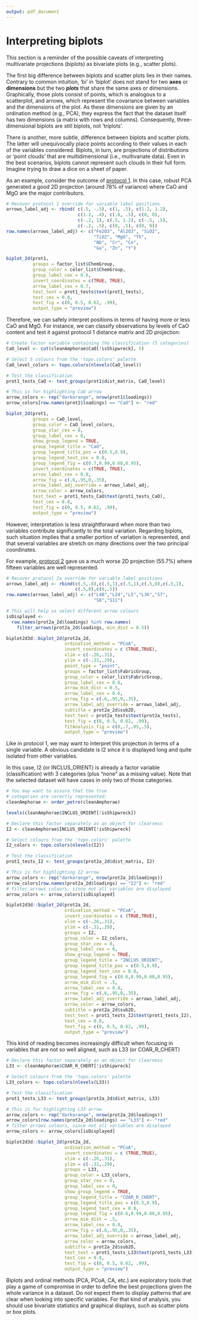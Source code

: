 ```yaml
---
output: pdf_document
---
```


# Interpreting biplots {#appendix}

This section is a reminder of the possible caveats of interpreting multivariate projections (biplots) as bivariate plots (e.g., scatter plots).

The first big difference between biplots and scatter plots lies in their names. Contrary to common intuition, 'bi' in 'biplot' does not stand for two **axes** or **dimensions** but the two _**plots**_ that share the same axes or dimensions. Graphically, those plots consist of points, which is analogous to a scatterplot, and arrows, which represent the covariance between variables and the dimensions of the plot. As these dimensions are given by an ordination method (e.g., PCA), they express the fact that the dataset itself has two dimensions (a matrix with rows and columns). Consequently, three-dimensional biplots are still biplots, not 'triplots'.

There is another, more subtle, difference between biplots and scatter plots. The latter will unequivocally place points according to their values in each of the variables considered. Biplots, in turn,  are projections of distributions or 'point clouds' that are multidimensional (i.e., multivariate data). Even in the best scenarios, biplots cannot represent such clouds in their full form. Imagine trying to draw a dice on a sheet of paper.

As an example, consider the outcome of [protocol 1](#prot1). In this case, robust PCA generated a good 2D projection (around 78% of variance) where CaO and MgO are the major contributors.

```r
# Recover protocol 1 override for variable label positions 
arrows_label_adj <- rbind( c(.5, -.5), c(1, .5), c(1.2, 1.2), 
                           c(1.2, .4), c(.8, .5), c(0, 0), 
                           c(-.2, 1), c(.5, 1.2), c(-.5, .5),
                           c(-.2, .5), c(0, .5), c(0, 0))
row.names(arrows_label_adj) <- c("Fe2O3", "Al2O3", "SiO2", 
                                 "TiO2", "MgO", "Th", 
                                 "Nb", "Cr", "Ce",
                                 "Ga", "Zn", "Y")
```

```r
biplot_2d(prot1, 
          groups = factor_list$ChemGroup, 
          group_color = color_list$ChemGroup,
          group_label_cex = 0.6,
          invert_coordinates = c(TRUE, TRUE),
          arrow_label_cex = 0.7,
          test_text = prot1_tests$text(prot1_tests),
          test_cex = 0.8,
          test_fig = c(0, 0.5, 0.62, .99),
          output_type = "preview")
```

\pagebreak

Therefore, we can safely interpret positions in terms of having more or less CaO and MgO. For instance, we can classify observations by levels of CaO content and test it against protocol 1 distance matrix and 2D projection:

```r
# Create factor variable containing the classification (5 categories)
CaO_level <- cut(cleanAmphorae$CaO[!isShipwreck], 5)

# Select 5 colours from the 'topo.colors' palette
CaO_level_colors <- topo.colors(nlevels(CaO_level))

# Test the classification
prot1_tests_CaO <- test_groups(prot1$dist_matrix, CaO_level)
```
\pagebreak
```r
# This is for highlighting CaO arrow
arrow_colors <- rep("darkorange", nrow(prot1$loadings))
arrow_colors[row.names(prot1$loadings) == "CaO"] <- "red"

biplot_2d(prot1, 
          groups = CaO_level,
          group_color = CaO_level_colors,
          group_star_cex = 0,
          group_label_cex = 0,
          show_group_legend = TRUE,
          group_legend_title = "CaO",
          group_legend_title_pos = c(0.5,0.9),
          group_legend_text_cex = 0.8,
          group_legend_fig = c(0.7,0.99,0.68,0.95),
          invert_coordinates = c(TRUE, TRUE),
          arrow_label_cex = 0.8,
          arrow_fig = c(.6,.95,0,.35),
          arrow_label_adj_override = arrows_label_adj,
          arrow_color = arrow_colors,
          test_text = prot1_tests_CaO$text(prot1_tests_CaO),
          test_cex = 0.8,
          test_fig = c(0, 0.5, 0.62, .99),
          output_type = "preview")
```

\pagebreak

However, interpretation is less straightforward when more than two variables contribute significantly to the total variation. Regarding biplots, such situation implies that a smaller portion of variation is represented, and that several variables are stretch on many directions over the two principal coordinates.

For example, [protocol 2](#prot2) gave us a much worse 2D projection (55.7%) where fifteen variables are well represented.

```r
# Recover protocol 2a override for variable label positions 
arrows_label_adj <- rbind(c(.5,.8),c(.5,1),c(.5,1),c(.5,0),c(.5,1),
                          c(.5,0),c(0,.5))
row.names(arrows_label_adj) <- c("L48","L24","L5","L36","S7",
                                 "S8","S11")

# This will help us select different arrow colours
isDisplayed <- 
  row.names(prot2a_2d$loadings) %in% row.names(
    filter_arrows(prot2a_2d$loadings, min_dist = 0.5))

```
\pagebreak
```r
biplot2d3d::biplot_2d(prot2a_2d,
                      ordination_method = "PCoA",
                      invert_coordinates = c (TRUE,TRUE),
                      xlim = c(-.26,.31),
                      ylim = c(-.31,.29),
                      point_type = "point",
                      groups = factor_list$FabricGroup,
                      group_color = color_list$FabricGroup,
                      group_label_cex = 0.6,
                      arrow_mim_dist = 0.5,
                      arrow_label_cex = 0.6,
                      arrow_fig = c(.6,.95,0,.35),
                      arrow_label_adj_override = arrows_label_adj,
                      subtitle = prot2a_2d$sub2D,
                      test_text = prot2a_tests$text(prot2a_tests),
                      test_fig = c(0, 0.5, 0.62, .99),
                      fitAnalysis_fig = c(0,.7,.05,.5),
                      output_type = "preview")
```

\pagebreak

Like in protocol 1, we may want to interpret this projection in terms of a single variable. A obvious candidate is I2 since it is displayed long and quite isolated from other variables. 

In this case, I2 (or INCLUS_ORIENT) is already a factor variable (classification) with 3 categories (plus "none" as a missing value). Note that the selected dataset will have cases in only two of those categories.

```r
# You may want to assure that the true 
# categories are corectly represented:
cleanAmphorae <- order_petro(cleanAmphorae)

levels(cleanAmphorae$INCLUS_ORIENT[!isShipwreck])

# Declare this factor separately as an object for clearness
I2 <- cleanAmphorae$INCLUS_ORIENT[!isShipwreck]

# Select colours from the 'topo.colors' palette
I2_colors <- topo.colors(nlevels(I2))

# Test the classification
prot1_tests_I2 <- test_groups(prot2a_2d$dist_matrix, I2)
```
\pagebreak
```r
# This is for highlighting I2 arrow
arrow_colors <- rep("darkorange", nrow(prot2a_2d$loadings))
arrow_colors[row.names(prot2a_2d$loadings) == "I2"] <- "red"
# filter arrows colours, since not all variables are displayed
arrow_colors <- arrow_colors[isDisplayed]

biplot2d3d::biplot_2d(prot2a_2d,
                      ordination_method = "PCoA",
                      invert_coordinates = c (TRUE,TRUE),
                      xlim = c(-.26,.31),
                      ylim = c(-.31,.29),
                      groups = I2,
                      group_color = I2_colors,
                      group_star_cex = 0,
                      group_label_cex = 0,
                      show_group_legend = TRUE,
                      group_legend_title = "INCLUS_ORIENT",
                      group_legend_title_pos = c(0.5,0.9),
                      group_legend_text_cex = 0.8,
                      group_legend_fig = c(0.6,0.99,0.68,0.95),
                      arrow_mim_dist = .5,
                      arrow_label_cex = 0.8,
                      arrow_fig = c(.6,.95,0,.35),
                      arrow_label_adj_override = arrows_label_adj,
                      arrow_color = arrow_colors,
                      subtitle = prot2a_2d$sub2D,
                      test_text = prot1_tests_I2$text(prot1_tests_I2),
                      test_cex = 0.8,
                      test_fig = c(0, 0.5, 0.62, .99),
                      output_type = "preview")
```

\pagebreak

This kind of reading becomes increasingly difficult when focusing in variables that are not so well aligned, such as L33 (or COAR_R_CHERT)

```r
# Declare this factor separately as an object for clearness
L33 <- cleanAmphorae$COAR_R_CHERT[!isShipwreck]

# Select colours from the 'topo.colors' palette
L33_colors <- topo.colors(nlevels(L33))

# Test the classification
prot1_tests_L33 <- test_groups(prot2a_2d$dist_matrix, L33)
```
\pagebreak
```r
# This is for highlighting L33 arrow
arrow_colors <- rep("darkorange", nrow(prot2a_2d$loadings))
arrow_colors[row.names(prot2a_2d$loadings) == "L33"] <- "red"
# filter arrows colours, since not all variables are displayed
arrow_colors <- arrow_colors[isDisplayed]

biplot2d3d::biplot_2d(prot2a_2d,
                      ordination_method = "PCoA",
                      invert_coordinates = c (TRUE,TRUE),
                      xlim = c(-.26,.31),
                      ylim = c(-.31,.29),
                      groups = L33,
                      group_color = L33_colors,
                      group_star_cex = 0,
                      group_label_cex = 0,
                      show_group_legend = TRUE,
                      group_legend_title = "COAR_R_CHERT",
                      group_legend_title_pos = c(0.5,0.9),
                      group_legend_text_cex = 0.8,
                      group_legend_fig = c(0.6,0.99,0.68,0.95),
                      arrow_mim_dist = .5,
                      arrow_label_cex = 0.8,
                      arrow_fig = c(.6,.95,0,.35),
                      arrow_label_adj_override = arrows_label_adj,
                      arrow_color = arrow_colors,
                      subtitle = prot2a_2d$sub2D,
                      test_text = prot1_tests_L33$text(prot1_tests_L33),
                      test_cex = 0.8,
                      test_fig = c(0, 0.5, 0.62, .99),
                      output_type = "preview")
```

Biplots and ordinal methods (PCA, PCoA, CA, etc.) are exploratory tools that play a game of compromise in order to define the best projections given the whole variance in a dataset. Do not expect them to display patterns that are clear when looking into specific variables. For that kind of analysis, you should use bivariate statistics and graphical displays, such as scatter plots or box plots.

\pagebreak
